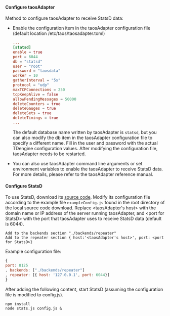 #### Configure taosAdapter

Method to configure taosAdapter to receive StatsD data:

- Enable the configuration item in the taosAdapter configuration file (default location /etc/taos/taosadapter.toml)

    ```toml
    ...
    [statsd]
    enable = true
    port = 6044
    db = "statsd"
    user = "root"
    password = "taosdata"
    worker = 10
    gatherInterval = "5s"
    protocol = "udp"
    maxTCPConnections = 250
    tcpKeepAlive = false
    allowPendingMessages = 50000
    deleteCounters = true
    deleteGauges = true
    deleteSets = true
    deleteTimings = true
    ...
    ```

    The default database name written by taosAdapter is `statsd`, but you can also modify the db item in the taosAdapter configuration file to specify a different name. Fill in the user and password with the actual TDengine configuration values. After modifying the configuration file, taosAdapter needs to be restarted.

- You can also use taosAdapter command line arguments or set environment variables to enable the taosAdapter to receive StatsD data. For more details, please refer to the taosAdapter reference manual.

#### Configure StatsD

To use StatsD, download its [source code](https://github.com/statsd/statsd). Modify its configuration file according to the example file `exampleConfig.js` found in the root directory of the local source code download. Replace \<taosAdapter's host> with the domain name or IP address of the server running taosAdapter, and \<port for StatsD> with the port that taosAdapter uses to receive StatsD data (default is 6044).

```text
Add to the backends section "./backends/repeater"
Add to the repeater section { host:'<taosAdapter's host>', port: <port for StatsD>}
```

Example configuration file:

```js
{
port: 8125
, backends: ["./backends/repeater"]
, repeater: [{ host: '127.0.0.1', port: 6044}]
}
```

After adding the following content, start StatsD (assuming the configuration file is modified to config.js).

```shell
npm install
node stats.js config.js &
```
